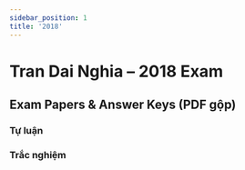 ```yaml
---
sidebar_position: 1
title: '2018'
---
```



# Tran Dai Nghia – 2018 Exam

## Exam Papers & Answer Keys (PDF gộp)

### Tự luận

<PDFViewer url="/files/exams/tran-dai-nghia/2018_tl.pdf" height="85vh" />

### Trắc nghiệm

<PDFViewer url="/files/exams/tran-dai-nghia/2018_tn.pdf" height="85vh" /> 